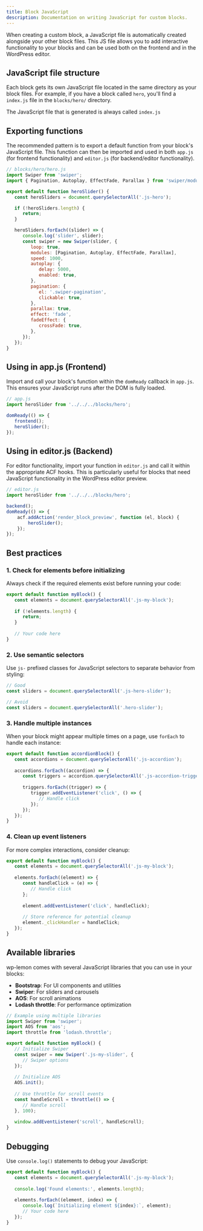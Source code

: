 ```yaml
---
title: Block JavaScript
description: Documentation on writing JavaScript for custom blocks.
---
```


When creating a custom block, a JavaScript file is automatically created alongside your other block files. 
This JS file allows you to add interactive functionality to your blocks and can be used both on the frontend and in the WordPress editor.

## JavaScript file structure

Each block gets its own JavaScript file located in the same directory as your block files. 
For example, if you have a block called `hero`, you'll find a `index.js` file in the `blocks/hero/` directory.

The JavaScript file that is generated is always called `index.js`

## Exporting functions

The recommended pattern is to export a default function from your block's JavaScript file. 
This function can then be imported and used in both `app.js` (for frontend functionality) and `editor.js` (for backend/editor functionality).

```js
// blocks/hero/hero.js
import Swiper from 'swiper';
import { Pagination, Autoplay, EffectFade, Parallax } from 'swiper/modules';

export default function heroSlider() {
   const heroSliders = document.querySelectorAll('.js-hero');

   if (!heroSliders.length) {
      return;
   }

   heroSliders.forEach((slider) => {
      console.log('slider', slider);
      const swiper = new Swiper(slider, {
         loop: true,
         modules: [Pagination, Autoplay, EffectFade, Parallax],
         speed: 1000,
         autoplay: {
            delay: 5000,
            enabled: true,
         },
         pagination: {
            el: '.swiper-pagination',
            clickable: true,
         },
         parallax: true,
         effect: 'fade',
         fadeEffect: {
            crossFade: true,
         },
      });
   });
}
```

## Using in app.js (Frontend)

Import and call your block's function within the `domReady` callback in `app.js`. 
This ensures your JavaScript runs after the DOM is fully loaded.

```js
// app.js
import heroSlider from '../../../blocks/hero';

domReady(() => {
   frontend();
   heroSlider();
});
```

## Using in editor.js (Backend)

For editor functionality, import your function in `editor.js` and call it within the appropriate ACF hooks. 
This is particularly useful for blocks that need JavaScript functionality in the WordPress editor preview.

```js
// editor.js
import heroSlider from '../../../blocks/hero';

backend();
domReady(() => {
    acf.addAction('render_block_preview', function (el, block) {
        heroSlider();
    });
});
```

## Best practices

### 1. Check for elements before initializing
Always check if the required elements exist before running your code:

```js
export default function myBlock() {
   const elements = document.querySelectorAll('.js-my-block');
   
   if (!elements.length) {
      return;
   }
   
   // Your code here
}
```

### 2. Use semantic selectors
Use `js-` prefixed classes for JavaScript selectors to separate behavior from styling:

```js
// Good
const sliders = document.querySelectorAll('.js-hero-slider');

// Avoid
const sliders = document.querySelectorAll('.hero-slider');
```

### 3. Handle multiple instances
When your block might appear multiple times on a page, use `forEach` to handle each instance:

```js
export default function accordionBlock() {
   const accordions = document.querySelectorAll('.js-accordion');
   
   accordions.forEach((accordion) => {
      const triggers = accordion.querySelectorAll('.js-accordion-trigger');
      
      triggers.forEach((trigger) => {
         trigger.addEventListener('click', () => {
            // Handle click
         });
      });
   });
}
```

### 4. Clean up event listeners
For more complex interactions, consider cleanup:

```js
export default function myBlock() {
   const elements = document.querySelectorAll('.js-my-block');
   
   elements.forEach((element) => {
      const handleClick = (e) => {
         // Handle click
      };
      
      element.addEventListener('click', handleClick);
      
      // Store reference for potential cleanup
      element._clickHandler = handleClick;
   });
}
```

## Available libraries

wp-lemon comes with several JavaScript libraries that you can use in your blocks:

- **Bootstrap**: For UI components and utilities
- **Swiper**: For sliders and carousels
- **AOS**: For scroll animations
- **Lodash throttle**: For performance optimization

```js
// Example using multiple libraries
import Swiper from 'swiper';
import AOS from 'aos';
import throttle from 'lodash.throttle';

export default function myBlock() {
   // Initialize Swiper
   const swiper = new Swiper('.js-my-slider', {
      // Swiper options
   });
   
   // Initialize AOS
   AOS.init();
   
   // Use throttle for scroll events
   const handleScroll = throttle(() => {
      // Handle scroll
   }, 100);
   
   window.addEventListener('scroll', handleScroll);
}
```

## Debugging

Use `console.log()` statements to debug your JavaScript:

```js
export default function myBlock() {
   const elements = document.querySelectorAll('.js-my-block');
   
   console.log('Found elements:', elements.length);
   
   elements.forEach((element, index) => {
      console.log(`Initializing element ${index}:`, element);
      // Your code here
   });
}
```